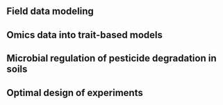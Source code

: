 
## Field data modeling

## Omics data into trait-based models

## Microbial regulation of pesticide degradation in soils

## Optimal design of experiments